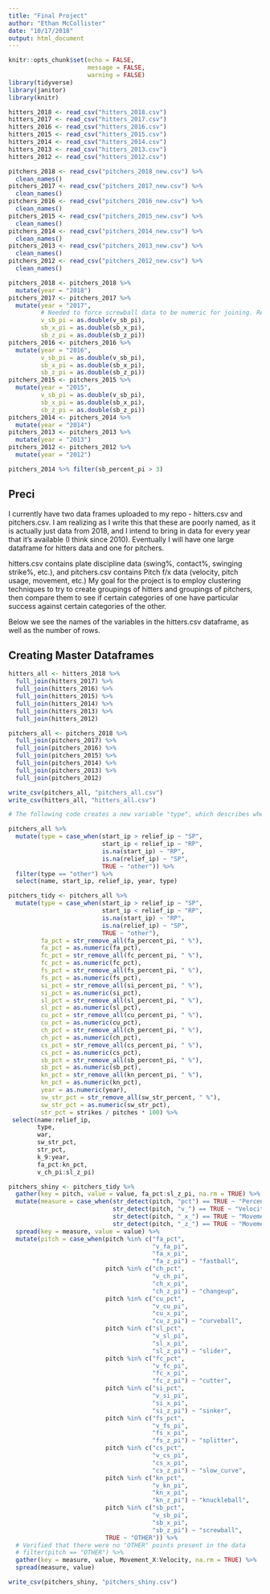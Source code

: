 ```yaml
---
title: "Final Project"
author: "Ethan McCollister"
date: "10/17/2018"
output: html_document
---
```


```r
knitr::opts_chunk$set(echo = FALSE,
                      message = FALSE,
                      warning = FALSE)
library(tidyverse)
library(janitor)
library(knitr)
```

```r

hitters_2018 <- read_csv("hitters_2018.csv")
hitters_2017 <- read_csv("hitters_2017.csv")
hitters_2016 <- read_csv("hitters_2016.csv")
hitters_2015 <- read_csv("hitters_2015.csv")
hitters_2014 <- read_csv("hitters_2014.csv")
hitters_2013 <- read_csv("hitters_2013.csv")
hitters_2012 <- read_csv("hitters_2012.csv")

pitchers_2018 <- read_csv("pitchers_2018_new.csv") %>%
  clean_names()
pitchers_2017 <- read_csv("pitchers_2017_new.csv") %>%
  clean_names()
pitchers_2016 <- read_csv("pitchers_2016_new.csv") %>%
  clean_names()
pitchers_2015 <- read_csv("pitchers_2015_new.csv") %>%
  clean_names()
pitchers_2014 <- read_csv("pitchers_2014_new.csv") %>%
  clean_names()
pitchers_2013 <- read_csv("pitchers_2013_new.csv") %>%
  clean_names()
pitchers_2012 <- read_csv("pitchers_2012_new.csv") %>%  
  clean_names()
```

```r
pitchers_2018 <- pitchers_2018 %>% 
  mutate(year = "2018")
pitchers_2017 <- pitchers_2017 %>%
  mutate(year = "2017",
         # Needed to force screwball data to be numeric for joining. Read_csv guessed that it was a character because the entire column is NA
         v_sb_pi = as.double(v_sb_pi),
         sb_x_pi = as.double(sb_x_pi),
         sb_z_pi = as.double(sb_z_pi)) 
pitchers_2016 <- pitchers_2016 %>% 
  mutate(year = "2016",
         v_sb_pi = as.double(v_sb_pi),
         sb_x_pi = as.double(sb_x_pi),
         sb_z_pi = as.double(sb_z_pi))
pitchers_2015 <- pitchers_2015 %>% 
  mutate(year = "2015",
         v_sb_pi = as.double(v_sb_pi),
         sb_x_pi = as.double(sb_x_pi),
         sb_z_pi = as.double(sb_z_pi))
pitchers_2014 <- pitchers_2014 %>% 
  mutate(year = "2014")
pitchers_2013 <- pitchers_2013 %>% 
  mutate(year = "2013")
pitchers_2012 <- pitchers_2012 %>% 
  mutate(year = "2012")

pitchers_2014 %>% filter(sb_percent_pi > 3)
```

## Preci

I currently have two data frames uploaded to my repo - hitters.csv and pitchers.csv. I am realizing as I write this that these are poorly named, as it is actually just data from 2018, and I intend to bring in data for every year that it's available (I think since 2010). Eventually I will have one large dataframe for hitters data and one for pitchers. 

hitters.csv contains plate discipline data (swing%, contact%, swinging strike%, etc.), and pitchers.csv contains Pitch f/x data (velocity, pitch usage, movement, etc.) My goal for the project is to employ clustering techniques to try to create groupings of hitters and groupings of pitchers, then compare them to see if certain categories of one have particular success against certain categories of the other.

Below we see the names of the variables in the hitters.csv dataframe, as well as the number of rows.


## Creating Master Dataframes
```r
hitters_all <- hitters_2018 %>%
  full_join(hitters_2017) %>%
  full_join(hitters_2016) %>%
  full_join(hitters_2015) %>%
  full_join(hitters_2014) %>%
  full_join(hitters_2013) %>%
  full_join(hitters_2012)

pitchers_all <- pitchers_2018 %>%
  full_join(pitchers_2017) %>% 
  full_join(pitchers_2016) %>%
  full_join(pitchers_2015) %>% 
  full_join(pitchers_2014) %>%
  full_join(pitchers_2013) %>%
  full_join(pitchers_2012)
```

```r
write_csv(pitchers_all, "pitchers_all.csv")
write_csv(hitters_all, "hitters_all.csv")
```

```r
# The following code creates a new variable "type", which describes whether a pitcher is a reliever or a starter. This is necessary as I expect relievers to have systematically higher velocity given their (generally) reduced usage. The following also creates a table just to see which pitchers are left out of the binary categorization, as they have equal numbers of relief innings and starting innings. 

pitchers_all %>%
  mutate(type = case_when(start_ip > relief_ip ~ "SP",
                          start_ip < relief_ip ~ "RP",
                          is.na(start_ip) ~ "RP",
                          is.na(relief_ip) ~ "SP",
                          TRUE ~ "other")) %>%
  filter(type == "other") %>%
  select(name, start_ip, relief_ip, year, type)
```


```r
pitchers_tidy <- pitchers_all %>%
  mutate(type = case_when(start_ip > relief_ip ~ "SP",
                          start_ip < relief_ip ~ "RP",
                          is.na(start_ip) ~ "RP",
                          is.na(relief_ip) ~ "SP",
                          TRUE ~ "other"),
         fa_pct = str_remove_all(fa_percent_pi, " %"),
         fa_pct = as.numeric(fa_pct),
         fc_pct = str_remove_all(fc_percent_pi, " %"),
         fc_pct = as.numeric(fc_pct),
         fs_pct = str_remove_all(fs_percent_pi, " %"),
         fs_pct = as.numeric(fs_pct),
         si_pct = str_remove_all(si_percent_pi, " %"),
         si_pct = as.numeric(si_pct),
         sl_pct = str_remove_all(sl_percent_pi, " %"),
         sl_pct = as.numeric(sl_pct),
         cu_pct = str_remove_all(cu_percent_pi, " %"),
         cu_pct = as.numeric(cu_pct),
         ch_pct = str_remove_all(ch_percent_pi, " %"),
         ch_pct = as.numeric(ch_pct),
         cs_pct = str_remove_all(cs_percent_pi, " %"),
         cs_pct = as.numeric(cs_pct),
         sb_pct = str_remove_all(sb_percent_pi, " %"),
         sb_pct = as.numeric(sb_pct),
         kn_pct = str_remove_all(kn_percent_pi, " %"),
         kn_pct = as.numeric(kn_pct),
         year = as.numeric(year),
         sw_str_pct = str_remove_all(sw_str_percent, " %"),
         sw_str_pct = as.numeric(sw_str_pct),
         str_pct = strikes / pitches * 100) %>%
 select(name:relief_ip,
        type,
        war,
        sw_str_pct,
        str_pct,
        k_9:year,
        fa_pct:kn_pct,
        v_ch_pi:sl_z_pi) 
```
```r
pitchers_shiny <- pitchers_tidy %>%
  gather(key = pitch, value = value, fa_pct:sl_z_pi, na.rm = TRUE) %>%
  mutate(measure = case_when(str_detect(pitch, "pct") == TRUE ~ "Percent",
                             str_detect(pitch, "v_") == TRUE ~ "Velocity",
                             str_detect(pitch, "_x_") == TRUE ~ "Movement_X",
                             str_detect(pitch, "_z_") == TRUE ~ "Movement_Y")) %>%
  spread(key = measure, value = value) %>% 
  mutate(pitch = case_when(pitch %in% c("fa_pct",
                                        "v_fa_pi",
                                        "fa_x_pi",
                                        "fa_z_pi") ~ "fastball",
                           pitch %in% c("ch_pct",
                                        "v_ch_pi",
                                        "ch_x_pi",
                                        "ch_z_pi") ~ "changeup",
                           pitch %in% c("cu_pct",
                                        "v_cu_pi",
                                        "cu_x_pi",
                                        "cu_z_pi") ~ "curveball",
                           pitch %in% c("sl_pct",
                                        "v_sl_pi",
                                        "sl_x_pi",
                                        "sl_z_pi") ~ "slider",
                           pitch %in% c("fc_pct",
                                        "v_fc_pi",
                                        "fc_x_pi",
                                        "fc_z_pi") ~ "cutter",
                           pitch %in% c("si_pct",
                                        "v_si_pi",
                                        "si_x_pi",
                                        "si_z_pi") ~ "sinker",
                           pitch %in% c("fs_pct",
                                        "v_fs_pi",
                                        "fs_x_pi",
                                        "fs_z_pi") ~ "splitter",
                           pitch %in% c("cs_pct",
                                        "v_cs_pi",
                                        "cs_x_pi",
                                        "cs_z_pi") ~ "slow_curve",
                           pitch %in% c("kn_pct",
                                        "v_kn_pi",
                                        "kn_x_pi",
                                        "kn_z_pi") ~ "knuckleball",
                           pitch %in% c("sb_pct",
                                        "v_sb_pi",
                                        "sb_x_pi",
                                        "sb_z_pi") ~ "screwball",
                           TRUE ~ "OTHER")) %>%
  # Verified that there were no "OTHER" points present in the data
  # filter(pitch == "OTHER") %>%
  gather(key = measure, value, Movement_X:Velocity, na.rm = TRUE) %>%
  spread(measure, value) 
```

```r
write_csv(pitchers_shiny, "pitchers_shiny.csv")
```




